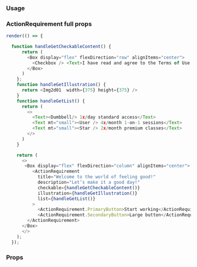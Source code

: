 
### Usage

### ActionRequirement full props

```javascript state
render(() => {

  function handleGetCheckableContent() {
      return (
        <Box display="flex" flexDirection="row" alignItems="center">
          <Checkbox /> <Text>I have read and agree to the Terms of Use and Privacy Policy.</Text>
        </Box>
      )
    };
    function handleGetIllustration() {
      return <Img2d01  width={375} height={375} />
    }
    function handleGetList() {
      return (
        <>
          <Text><Dumbbell/> 1x/day standard access</Text>
          <Text mt="small"><User /> 4x/month 1-on-1 sessions</Text>
          <Text mt="small"><Star /> 2x/month premium classes</Text>
        </>
      )
    }

    return (
      <>
       <Box display="flex" flexDirection="column" alignItems="center">
          <ActionRequirement
            title="Welcome to the world of feeling good!"
            description="Let’s make it a good day!"
            checkable={handleGetCheckableContent()}
            illustration={handleGetIllustration()}
            list={handleGetList()}
          >
            <ActionRequirement.PrimaryButton>Start working</ActionRequirement.PrimaryButton>
            <ActionRequirement.SecondaryButton>Large button</ActionRequirement.SecondaryButton>
        </ActionRequirement>
      </Box>
      </> 
    );
  });
```

### Props

<PropsTable component="ActionRequirement" platform="web" />

